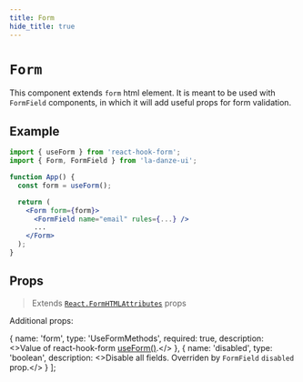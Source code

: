 ```yaml
---
title: Form
hide_title: true
---
```


# `Form`

This component extends `form` html element. It is meant to be used with `FormField` components, in which it will add useful props for form validation.

## Example

```jsx
import { useForm } from 'react-hook-form';
import { Form, FormField } from 'la-danze-ui';

function App() {
  const form = useForm();

  return (
    <Form form={form}>
      <FormField name="email" rules={...} />
      ...
    </Form>
  );
}
```

## Props

> Extends [`React.FormHTMLAttributes`](https://github.com/DefinitelyTyped/DefinitelyTyped/blob/master/types/react/index.d.ts) props

Additional props:

  {
    name: 'form',
    type: 'UseFormMethods<any>',
    required: true,
    description: <>Value of react-hook-form <a href="https://react-hook-form.com/api#useFormRef">useForm()</a>.</>
  },
  {
    name: 'disabled',
    type: 'boolean',
    description: <>Disable all fields. Overriden by <code>FormField</code> <code>disabled</code> prop.</>
  }
];

<PropsTable componentProps={additionalProps} />
